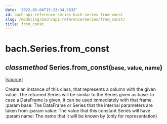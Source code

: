 ```yaml
---
date: '2022-05-04T15:23:34.763Z'
id: bach-api-reference-series-bach-series-from-const
slug: /modeling/bach/api-reference/Series/from_const/
title: from_const
---
```


# bach.Series.from_const

<div className="method">

<h2 className="signature-method"><span className="type-annotation"><em>classmethod</em></span> <span className="additional-name">Series.</span><span className="name">from_const(</span><small className="parameter-list"><span className="parameter" id="base">base</span>, <span className="parameter" id="value">value</span>, <span className="parameter" id="name">name</span></small>)</h2>


&#8203;<span className="view-source">[[source]](https://github.com/objectiv/objectiv-analytics/blob/main/bach/bach/series/series.py)</span>

<div className="content">

Create an instance of this class, that represents a column with the given value.
The returned Series will be similar to the Series given as base. In case a DataFrame is given,
it can be used immediately with that frame.
:param base:    The DataFrame or Series that the internal parameters are taken from
:param value:   The value that this constant Series will have
:param name:    The name that it will be known by (only for representation)


</div>


</div>
